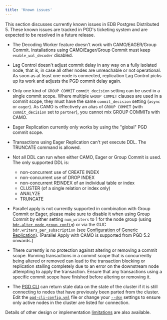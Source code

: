 ```yaml
---
title: 'Known issues'
---
```


This section discusses currently known issues in EDB Postgres Distributed 5.
These known issues are tracked in PGD's ticketing system and are expected to be
resolved in a future release.

-   The Decoding Worker feature doesn't work with CAMO/EAGER/Group Commit.
    Installations using CAMO/Eager/Group Commit must keep `enable_wal_decoder`
    disabled.

-   Lag Control doesn't adjust commit delay in any way on a fully
    isolated node, that is, in case all other nodes are unreachable or not
    operational. As soon as at least one node is connected, replication
    Lag Control picks up its work and adjusts the PGD commit delay
    again.

- Only one kind of `GROUP COMMIT` `commit_decision` setting can be used in a single commit scope. 
  Where multiple `GROUP COMMIT` clauses are used in a commit scope, they must have the same `commit_decision` setting (`async` or `eager`).
  As CAMO is effectively an alias of `GROUP COMMIT` (with `commit_decision` set to `partner`), you cannot mix GROUP COMMITs with CAMO.

- Eager Replication currently only works by using the "global" PGD commit scope.

- Transactions using Eager Replication can't yet execute DDL. The TRUNCATE command is allowed.

-   Not all DDL can run when either CAMO, Eager or Group Commit is used. The only supported DDL is:
    - non-concurrent use of CREATE INDEX
    - non-concurrent use of DROP INDEX
    - non-concurrent REINDEX of an individual table or index
    - CLUSTER (of a single relation or index only)
    - ANALYZE
    - TRUNCATE


-   Parallel apply is not currently supported in combination with Group Commit or Eager,
    please make sure to disable it when using Group Commit by either setting
    `num_writers` to 1 for the node group (using
    [`bdr.alter_node_group_config`](/pgd/latest/reference/nodes-management-interfaces/#bdralter_node_group_config))
    or via the GUC `bdr.writers_per_subscription` (see [Configuration of Generic
    Replication](/pgd/latest/reference/pgd-settings/#generic-replication)).
    (Parallel Apply with CAMO is supported from PGD 5.2 onwards.)

-   There currently is no protection against altering or removing a commit
    scope. Running transactions in a commit scope that is concurrently being
    altered or removed can lead to the transaction blocking or replication
    stalling completely due to an error on the downstream node attempting to
    apply the transaction. Ensure that any transactions using a specific commit
    scope have finished before altering or removing it.

-   The [PGD CLI](cli) can return stale data on the state of the cluster if it
    is still connecting to nodes that have previously been parted from the
    cluster. Edit the
    [`pgd-cli-config.yml`](cli/installing_cli/#specifying-database-connection-strings)
    file or change your [`--dsn`](cli/#passing-a-database-connection-string)
    settings to ensure only active nodes in the cluster are listed for
    connection.

Details of other design or implementation [limitations](limitations) are also available.
